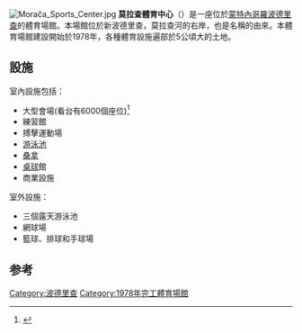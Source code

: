 [[Image:Morača_Sports_Center.jpg|right]]
'''莫拉查體育中心'''（{{lang-cnr|Sportski centar Morača, Спортски центар Морача}}）是一座位於[[蒙特內哥羅|蒙特內哥羅]][[波德里查|波德里查]]的體育場館。本場館位於新波德里查，莫拉查河的右岸，也是名稱的由來。本體育場館建設開始於1978年，各種體育設施遍部於5公頃大的土地。

==設施==
室內設施包括：
*大型會場(看台有6000個座位)<ref>{{Cite web |url=http://www.total-montenegro-news.com/sport/1140-reconstruction-of-the-sports-center-moraca |title=Reconstruction of the Sports Center Morača |access-date=2018-07-06 |archive-date=2020-10-03 |archive-url=https://web.archive.org/web/20201003002944/https://www.total-montenegro-news.com/sport/1140-reconstruction-of-the-sports-center-moraca |dead-url=no }}</ref>
*練習館
*搏擊運動場
*[[游泳池|游泳池]]
*[[桑拿|桑拿]]
*[[桌球|桌球]]館
*商業設施
室外設施：
*三個露天游泳池
*網球場
*籃球、排球和手球場

==参考==
{{refs}}

{{Gymnasium-stub}}
{{Coord|42|26|16|N|19|15|15|E|display=t|type:landmark}}
{{DEFAULTSORT:Moraca Sports Center}}
[[Category:波德里查|Category:波德里查]]
[[Category:1978年完工體育場館|Category:1978年完工體育場館]]